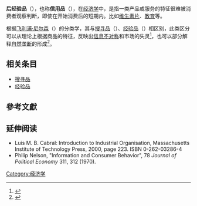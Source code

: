 '''后经验品'''（{{lang|en|Post-experience good}}），也称'''信用品'''（{{lang|en|Credence good}}），在[[经济学|经济学]]中，是指一类产品或服务的特征很难被消费者观察判断，即使在开始消费后的短期内。比如[[维生素片|维生素片]]、[[教育|教育]]等。

根据[[飞利浦·尼尔森|飞利浦·尼尔森]]（{{lang|en|Phillip Jacob Nelson}}）的分类学，其与[[搜寻品|搜寻品]]（{{lang|en|Search good}}）、[[经验品|经验品]]（{{lang|en|Experience good}}）相区别，此类区分可以从理论上根据商品的特征，反映出[[信息不对称|信息不对称]]和市场的失灵<ref>{{cite book | language =  en | author = David L.Weimer | coauthors = Aidan R.Vining | title = Policy Analysis: Concepts and Practice | year =  2005 | url =https://archive.org/details/policyanalysisco0000weim_u3o9| location =  | publisher = Pearson: Prentice Hall | id = Fourth Edition | isbn = 013183001-5 | pages = 104页 }}</ref>，也可以部分解释[[自然垄断|自然垄断]]的形成<ref name=econ>
{{cite journal 
  | title = Sawbones, cowboys and cheats
  | journal = [[The_Economist|The Economist]]
  | volume = 378
  | issue = 8473
  | pages = 78
  | date = 2006-04-15 }}
</ref>。

== 相关条目 ==
*[[搜寻品|搜寻品]]
*[[经验品|经验品]]

==參考文獻==
<div class="references-small">
<references></references>
</div>

==延伸阅读==
*Luis M. B. Cabral: Introduction to Industrial Organisation, Massachusetts Institute of Technology Press, 2000, page 223. ISBN 0-262-03286-4
*Philip Nelson, "Information and Consumer Behavior", 78 ''Journal of Political Economy'' 311, 312 (1970).

[[Category:经济学|Category:经济学]]


{{econ-stub}}

{{財產種類}}